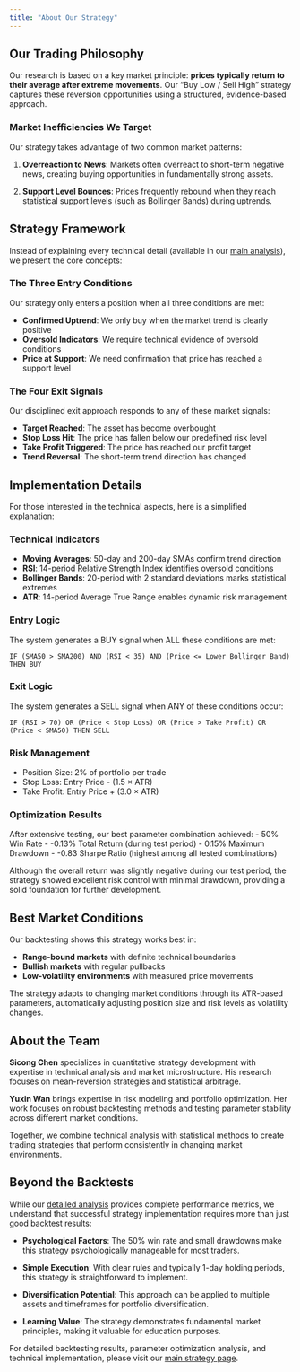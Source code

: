 ```yaml
---
title: "About Our Strategy"
---
```


## Our Trading Philosophy

Our research is based on a key market principle: **prices typically return to their average after extreme movements**. Our "Buy Low / Sell High" strategy captures these reversion opportunities using a structured, evidence-based approach.

### Market Inefficiencies We Target

Our strategy takes advantage of two common market patterns:

1. **Overreaction to News**: Markets often overreact to short-term negative news, creating buying opportunities in fundamentally strong assets.

2. **Support Level Bounces**: Prices frequently rebound when they reach statistical support levels (such as Bollinger Bands) during uptrends.

## Strategy Framework

Instead of explaining every technical detail (available in our [main analysis](index.html)), we present the core concepts:

### The Three Entry Conditions

Our strategy only enters a position when all three conditions are met:

- **Confirmed Uptrend**: We only buy when the market trend is clearly positive
- **Oversold Indicators**: We require technical evidence of oversold conditions
- **Price at Support**: We need confirmation that price has reached a support level

### The Four Exit Signals

Our disciplined exit approach responds to any of these market signals:

- **Target Reached**: The asset has become overbought
- **Stop Loss Hit**: The price has fallen below our predefined risk level
- **Take Profit Triggered**: The price has reached our profit target
- **Trend Reversal**: The short-term trend direction has changed

## Implementation Details

For those interested in the technical aspects, here is a simplified explanation:

### Technical Indicators
- **Moving Averages**: 50-day and 200-day SMAs confirm trend direction
- **RSI**: 14-period Relative Strength Index identifies oversold conditions
- **Bollinger Bands**: 20-period with 2 standard deviations marks statistical extremes
- **ATR**: 14-period Average True Range enables dynamic risk management

### Entry Logic
The system generates a BUY signal when ALL these conditions are met:
```
IF (SMA50 > SMA200) AND (RSI < 35) AND (Price <= Lower Bollinger Band) THEN BUY
```

### Exit Logic
The system generates a SELL signal when ANY of these conditions occur:
```
IF (RSI > 70) OR (Price < Stop Loss) OR (Price > Take Profit) OR (Price < SMA50) THEN SELL
```

### Risk Management
- Position Size: 2% of portfolio per trade
- Stop Loss: Entry Price - (1.5 × ATR)
- Take Profit: Entry Price + (3.0 × ATR)

### Optimization Results
After extensive testing, our best parameter combination achieved:
- 50% Win Rate
- -0.13% Total Return (during test period)
- 0.15% Maximum Drawdown
- -0.83 Sharpe Ratio (highest among all tested combinations)

Although the overall return was slightly negative during our test period, the strategy showed excellent risk control with minimal drawdown, providing a solid foundation for further development.

## Best Market Conditions

Our backtesting shows this strategy works best in:

- **Range-bound markets** with definite technical boundaries
- **Bullish markets** with regular pullbacks
- **Low-volatility environments** with measured price movements

The strategy adapts to changing market conditions through its ATR-based parameters, automatically adjusting position size and risk levels as volatility changes.

## About the Team

**Sicong Chen** specializes in quantitative strategy development with expertise in technical analysis and market microstructure. His research focuses on mean-reversion strategies and statistical arbitrage.

**Yuxin Wan** brings expertise in risk modeling and portfolio optimization. Her work focuses on robust backtesting methods and testing parameter stability across different market conditions.

Together, we combine technical analysis with statistical methods to create trading strategies that perform consistently in changing market environments.

## Beyond the Backtests

While our [detailed analysis](index.html) provides complete performance metrics, we understand that successful strategy implementation requires more than just good backtest results:

- **Psychological Factors**: The 50% win rate and small drawdowns make this strategy psychologically manageable for most traders.

- **Simple Execution**: With clear rules and typically 1-day holding periods, this strategy is straightforward to implement.

- **Diversification Potential**: This approach can be applied to multiple assets and timeframes for portfolio diversification.

- **Learning Value**: The strategy demonstrates fundamental market principles, making it valuable for education purposes.

For detailed backtesting results, parameter optimization analysis, and technical implementation, please visit our [main strategy page](index.html).
